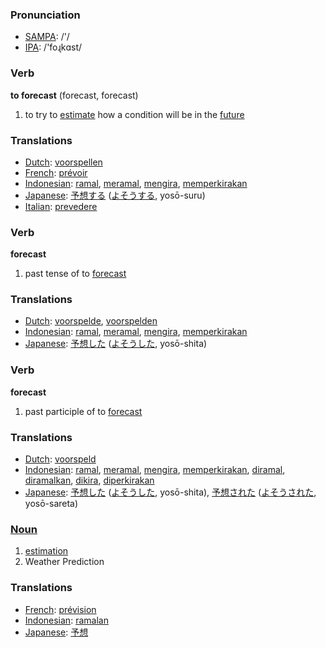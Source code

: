 === Pronunciation ===
*[[w:SAMPA|SAMPA]]: /'/
*[[w:IPA|IPA]]: /'foɻkɑst/

=== Verb ===

'''to forecast''' (forecast, forecast)

# to try to [[estimate]] how a condition will be in the [[future]]

=== Translations ===
*[[Dutch]]: [[voorspellen]]
*[[French]]: [[prévoir]]
*[[Indonesian]]: [[ramal]], [[ramal|meramal]], [[kira|mengira]], [[kira|memperkirakan]]
*[[Japanese]]: [[予想]]する ([[よそう]]する, yosō-suru)
*[[Italian]]: [[prevedere]]

=== Verb ===

'''forecast'''

# past tense of to [[forecast]]

=== Translations ===
*[[Dutch]]: [[voorspelde]], [[voorspelden]]
*[[Indonesian]]: [[ramal]], [[ramal|meramal]], [[kira|mengira]], [[kira|memperkirakan]]
*[[Japanese]]: [[予想]]した ([[よそう]]した, yosō-shita)

=== Verb ===

'''forecast'''

# past participle of to [[forecast]]

=== Translations ===
*[[Dutch]]: [[voorspeld]]
*[[Indonesian]]: [[ramal]], [[ramal|meramal]], [[kira|mengira]], [[kira|memperkirakan]], [[ramal|diramal]], [[ramal|diramalkan]], [[kira|dikira]], [[kira|diperkirakan]]
*[[Japanese]]: [[予想]]した ([[よそう]]した, yosō-shita), [[予想]]された ([[よそう]]された, yosō-sareta)

===[[Noun]]===

# [[estimation]]
# Weather Prediction

===Translations===
*[[French]]: [[prévision]]
*[[Indonesian]]: [[ramal|ramalan]]
*[[Japanese]]: [[予想]]
